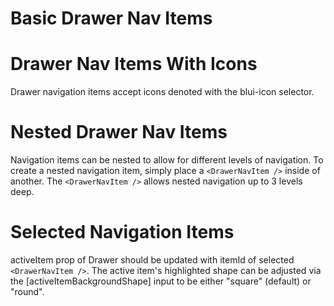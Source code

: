 
# Basic Drawer Nav Items

<BasicDrawerNavItem />

# Drawer Nav Items With Icons

Drawer navigation items accept icons denoted with the blui-icon selector.

<DrawerNavItemWithIcons />

# Nested Drawer Nav Items

Navigation items can be nested to allow for different levels of navigation. To create a nested navigation item, simply place a `<DrawerNavItem />` inside of another. The `<DrawerNavItem />` allows nested navigation up to 3 levels deep.

<DrawerNavItemNestedItems />

# Selected Navigation Items

activeItem prop of Drawer should be updated with itemId of selected `<DrawerNavItem />`. The active item's highlighted shape can be adjusted via the [activeItemBackgroundShape] input to be either "square" (default) or "round".

<DrawerNavItemSelectedItems />
